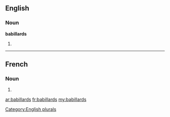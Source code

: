 ==English==

===Noun===
'''babillards'''

# {{plural of|[[babillard]]}}

[[Category:English plurals]]

----

==French==

===Noun===
{{infl|fr|plural}} {{m|p}}

# {{plural of|babillard|lang=French}}

[[ar:babillards]]
[[fr:babillards]]
[[my:babillards]]